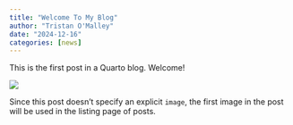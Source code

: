 ```yaml
---
title: "Welcome To My Blog"
author: "Tristan O'Malley"
date: "2024-12-16"
categories: [news]
---
```


This is the first post in a Quarto blog. Welcome!

![](thumbnail.jpg)

Since this post doesn't specify an explicit `image`, the first image in the post will be used in the listing page of posts.
